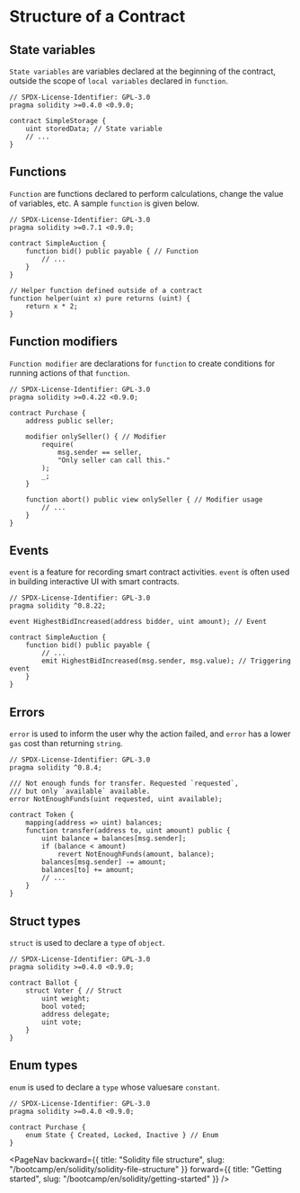 
# Structure of a Contract

## State variables
`State variables` are variables declared at the beginning of the contract, outside the scope of `local variables` declared in `function`.
```solidity
// SPDX-License-Identifier: GPL-3.0
pragma solidity >=0.4.0 <0.9.0;

contract SimpleStorage {
    uint storedData; // State variable
    // ...
}
```
## Functions
`Function` are functions declared to perform calculations, change the value of variables, etc. A sample `function` is given below.
```solidity
// SPDX-License-Identifier: GPL-3.0
pragma solidity >=0.7.1 <0.9.0;

contract SimpleAuction {
    function bid() public payable { // Function
        // ...
    }
}

// Helper function defined outside of a contract
function helper(uint x) pure returns (uint) {
    return x * 2;
}
```

## Function modifiers
`Function modifier` are declarations for `function` to create conditions for running actions of that `function`.

```solidity
// SPDX-License-Identifier: GPL-3.0
pragma solidity >=0.4.22 <0.9.0;

contract Purchase {
    address public seller;

    modifier onlySeller() { // Modifier
        require(
            msg.sender == seller,
            "Only seller can call this."
        );
        _;
    }

    function abort() public view onlySeller { // Modifier usage
        // ...
    }
}
```

## Events
`event` is a feature for recording smart contract activities. `event` is often used in building interactive UI with smart contracts.

```solidity
// SPDX-License-Identifier: GPL-3.0
pragma solidity ^0.8.22;

event HighestBidIncreased(address bidder, uint amount); // Event

contract SimpleAuction {
    function bid() public payable {
        // ...
        emit HighestBidIncreased(msg.sender, msg.value); // Triggering event
    }
}
```
## Errors
`error` is used to inform the user why the action failed, and `error` has a lower `gas` cost than returning `string`.
```solidity
// SPDX-License-Identifier: GPL-3.0
pragma solidity ^0.8.4;

/// Not enough funds for transfer. Requested `requested`,
/// but only `available` available.
error NotEnoughFunds(uint requested, uint available);

contract Token {
    mapping(address => uint) balances;
    function transfer(address to, uint amount) public {
        uint balance = balances[msg.sender];
        if (balance < amount)
            revert NotEnoughFunds(amount, balance);
        balances[msg.sender] -= amount;
        balances[to] += amount;
        // ...
    }
}
```
## Struct types
`struct` is used to declare a `type` of `object`.
```solidity
// SPDX-License-Identifier: GPL-3.0
pragma solidity >=0.4.0 <0.9.0;

contract Ballot {
    struct Voter { // Struct
        uint weight;
        bool voted;
        address delegate;
        uint vote;
    }
}
```
## Enum types
`enum` is used to declare a `type` whose values ​​are `constant`.
```solidity
// SPDX-License-Identifier: GPL-3.0
pragma solidity >=0.4.0 <0.9.0;

contract Purchase {
    enum State { Created, Locked, Inactive } // Enum
}
```

<PageNav
    backward={{
        title: "Solidity file structure",
        slug: "/bootcamp/en/solidity/solidity-file-structure"
    }}
    forward={{
        title: "Getting started",
        slug: "/bootcamp/en/solidity/getting-started" 
    }}
/>